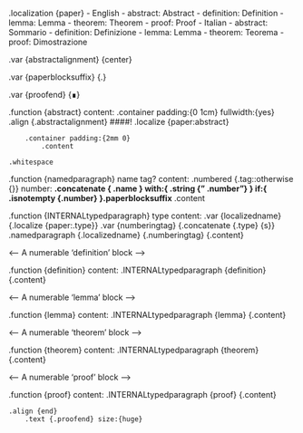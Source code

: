 .localization {paper}
    - English
        - abstract: Abstract
        - definition: Definition
        - lemma: Lemma
        - theorem: Theorem
        - proof: Proof
    - Italian
        - abstract: Sommario
        - definition: Definizione
        - lemma: Lemma
        - theorem: Teorema
        - proof: Dimostrazione

<!-- Alignment of the 'Abstract' title, relative to its body content -->

.var {abstractalignment} {center}

<!-- The suffix that follows the title of a block, e.g. "Definition", "Lemma", ... -->

.var {paperblocksuffix} {\.}

<!-- Content at the end of a proof block -->

.var {proofend} {∎}

<!-- An 'abstract' block -->

.function {abstract}
    content:
    .container padding:{0 1cm} fullwidth:{yes}
        .align {.abstractalignment}
            ####! .localize {paper:abstract}

        .container padding:{2mm 0}
            .content

    .whitespace

<!-- Internal helper that builds a titled numerable block -->

.function {namedparagraph}
    name tag? content:
    .numbered {.tag::otherwise {}}
        number:
        **.concatenate {
            .name
        } with:{
            .string {" .number"}
        } if:{
            .isnotempty {.number}
        }.paperblocksuffix** .content

.function {INTERNALtypedparagraph}
    type content:
    .var {localizedname} {.localize {paper:.type}}
    .var {numberingtag} {.concatenate {.type} {s}}
    .namedparagraph {.localizedname} {.numberingtag} {.content}

<-- A numerable 'definition' block -->

.function {definition}
    content:
    .INTERNALtypedparagraph {definition} {.content}

<-- A numerable 'lemma' block -->

.function {lemma}
    content:
    .INTERNALtypedparagraph {lemma} {.content}

<-- A numerable 'theorem' block -->

.function {theorem}
    content:
    .INTERNALtypedparagraph {theorem} {.content}

<-- A numerable 'proof' block -->

.function {proof}
    content:
    .INTERNALtypedparagraph {proof} {.content}

    .align {end}
        .text {.proofend} size:{huge}